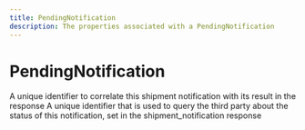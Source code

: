 ```yaml
---
title: PendingNotification
description: The properties associated with a PendingNotification
---
```


PendingNotification
===============================================


<Reference>
  <Field name="notification_id" type="string" nullable={false}>
    <Description>
      A unique identifier to correlate this shipment notification with its result in the response
    </Description>
  </Field>
  <Field name="submission_id" type="string" nullable={false}>
    <Description>
      A unique identifier that is used to query the third party about the status of this notification, set in the shipment_notification response
    </Description>
  </Field>
</Reference>